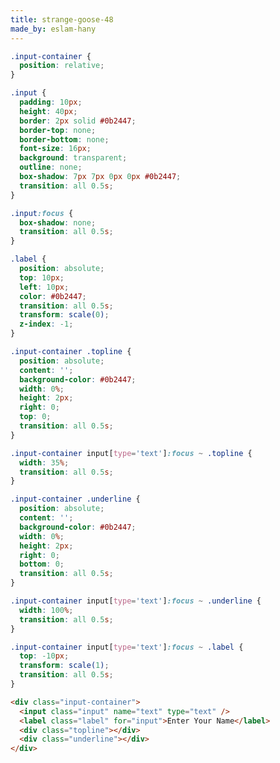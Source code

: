 ```yaml
---
title: strange-goose-48
made_by: eslam-hany
---
```


```css
.input-container {
  position: relative;
}

.input {
  padding: 10px;
  height: 40px;
  border: 2px solid #0b2447;
  border-top: none;
  border-bottom: none;
  font-size: 16px;
  background: transparent;
  outline: none;
  box-shadow: 7px 7px 0px 0px #0b2447;
  transition: all 0.5s;
}

.input:focus {
  box-shadow: none;
  transition: all 0.5s;
}

.label {
  position: absolute;
  top: 10px;
  left: 10px;
  color: #0b2447;
  transition: all 0.5s;
  transform: scale(0);
  z-index: -1;
}

.input-container .topline {
  position: absolute;
  content: '';
  background-color: #0b2447;
  width: 0%;
  height: 2px;
  right: 0;
  top: 0;
  transition: all 0.5s;
}

.input-container input[type='text']:focus ~ .topline {
  width: 35%;
  transition: all 0.5s;
}

.input-container .underline {
  position: absolute;
  content: '';
  background-color: #0b2447;
  width: 0%;
  height: 2px;
  right: 0;
  bottom: 0;
  transition: all 0.5s;
}

.input-container input[type='text']:focus ~ .underline {
  width: 100%;
  transition: all 0.5s;
}

.input-container input[type='text']:focus ~ .label {
  top: -10px;
  transform: scale(1);
  transition: all 0.5s;
}
```

```html
<div class="input-container">
  <input class="input" name="text" type="text" />
  <label class="label" for="input">Enter Your Name</label>
  <div class="topline"></div>
  <div class="underline"></div>
</div>
```
